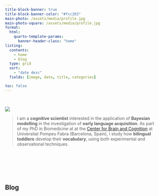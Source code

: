 ---
title-block-banner: true
title-block-banner-color: "#fcc203"
main-photo: /assets/media/profile.jpg
main-photo-square: /assets/media/profile.jpg
format:
  html:
    quarto-template-params:
      banner-header-class: "home"
listing:
  contents:
    - home
    - blog
  type: grid
  sort:
    - "date desc"
  fields: [image, date, title, categories]

toc: false
---

<br>

::: profile-card
<link rel="stylesheet" href="https://cdn.jsdelivr.net/gh/jpswalsh/academicons@1/css/academicons.min.css">

<img class="profilepic" src="assets/media/profile.jpg">

>I am a **cognitive scientist** interested in the application of **Bayesian modelling** in the
investigation of **early language acquisition**. As part of my PhD in Biomedicine at at the [Center for Brain and Cognition](https://www.upf.edu/web/cbc) at Universitat Pompeu Fabra (Barcelona, Spain), I study how **bilingual toddlers** develop their **vocabulary**, using both experimental and observational techniques. 

:::

<br>

::: social-container

<div class="social"><a href="https://github.com/gongcastro"><i class="fa-brands fa-github"></i></a></div>
<div class="social"><a href="https://twitter.com/gongcastro"><i class="fa-brands fa-twitter"></i></a></div>
<div class="social"><a href="https://fediscience.org/@gongcastro"><i class="fa-brands fa-mastodon"></i></a></div>
<div class="social"><a href="https://scholar.google.com/citations?user=fHetiuQAAAAJ&hl=en"><i class="ai ai-google-scholar"></i></a></div>
<div class="social"><a href="https://osf.io/w465d"><i class="ai ai-osf"></i></a></div>
<div class="social"><a href="https://orcid.org/0000-0002-8553-4209"><i class="ai ai-orcid"></i></a></div>
<div class="social"><a href="https://www.linkedin.com/in/gongcastro/"><i class="fa-brands fa-linkedin"></i></a></div>
<div class="social"><a href="https://www.researchgate.net/profile/Gonzalo-Garcia-Castro"><i class="ai ai-researchgate"></i></a></div>
<div class="social"><a href="https://stackoverflow.com/users/14847054/gonzalo-garc%c3%ada-castro"><i class="ai ai-stackoverflow"></i></a></div>

:::

<br>


<br>

## Blog
